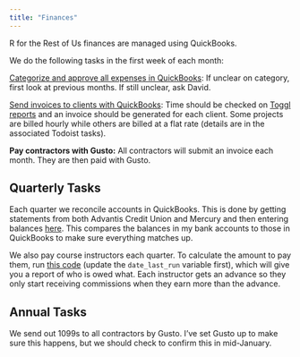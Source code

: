 ```yaml
---
title: "Finances"
---
```


R for the Rest of Us finances are managed using QuickBooks. 

We do the following tasks in the first week of each month: 

[Categorize and approve all expenses in QuickBooks](https://app.qbo.intuit.com/app/banking): If unclear on category, first look at previous months. If still unclear, ask David.

[Send invoices to clients with QuickBooks](https://app.qbo.intuit.com/app/invoices): Time should be checked on [Toggl reports](https://track.toggl.com/reports/summary/3434156/period/prevMonth) and an invoice should be generated for each client. Some projects are billed hourly while others are billed at a flat rate (details are in the associated Todoist tasks). 

**Pay contractors with Gusto:** All contractors will submit an invoice each month. They are then paid with Gusto. 

## Quarterly Tasks

Each quarter we reconcile accounts in QuickBooks. This is done by getting statements from both Advantis Credit Union and Mercury and then entering balances [here](https://app.qbo.intuit.com/app/reconcile). This compares the balances in my bank accounts to those in QuickBooks to make sure everything matches up.

We also pay course instructors each quarter. To calculate the amount to pay them, run [this code](https://github.com/rfortherestofus/rru-finances/blob/main/R/pay-instructors-and-1percent.R) (update the `date_last_run` variable first), which will give you a report of who is owed what. Each instructor gets an advance so they only start receiving commissions when they earn more than the advance. 

## Annual Tasks

We send out 1099s to all contractors by Gusto. I've set Gusto up to make sure this happens, but we should check to confirm this in mid-January.